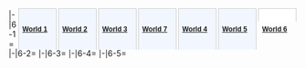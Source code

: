 <div id="world-select" style="float: right; position: relative; display: flex; bottom: -11px;">
<div class="faux-tabber" style="width: 53px; padding: 3px .5em; margin-left: 3px; border: 1px solid #CCC; border-bottom: none; background: #F2F7FF; text-decoration: none; white-space: pre; font: bold 12px Verdana,sans-serif">[[World 1]]</div>
<div class="faux-tabber" style="width: 53px; padding: 3px .5em; margin-left: 3px; border: 1px solid #CCC; border-bottom: none; background: #F2F7FF; text-decoration: none; white-space: pre; font: bold 12px Verdana,sans-serif">[[World 2]]</div>
<div class="faux-tabber" style="width: 53px; padding: 3px .5em; margin-left: 3px; border: 1px solid #CCC; border-bottom: none; background: #F2F7FF; text-decoration: none; white-space: pre; font: bold 12px Verdana,sans-serif">[[World 3]]</div>
<div class="faux-tabber" style="width: 53px; padding: 3px .5em; margin-left: 3px; border: 1px solid #CCC; border-bottom: none; background: #F2F7FF; text-decoration: none; white-space: pre; font: bold 12px Verdana,sans-serif">[[World 7]]</div>
<div class="faux-tabber" style="width: 53px; padding: 3px .5em; margin-left: 3px; border: 1px solid #CCC; border-bottom: none; background: #F2F7FF; text-decoration: none; white-space: pre; font: bold 12px Verdana,sans-serif">[[World 4]]</div>
<div class="faux-tabber" style="width: 53px; padding: 3px .5em; margin-left: 3px; border: 1px solid #CCC; border-bottom: none; background: #F2F7FF; text-decoration: none; white-space: pre; font: bold 12px Verdana,sans-serif">[[World 5]]</div>
<div class="faux-tabber" style="width: 53px; padding: 3px .5em; margin-left: 3px; border: 1px solid #CCC; border-bottom: none; background: white; text-decoration: none; white-space: pre; font: bold 12px Verdana,sans-serif; height: 16px; margin-bottom: -1px;">[[World 6]]</div>
</div>
<tabber>
|-|6-1=
{{:{{BASEPAGENAME}}/6-1}}
|-|6-2=
{{:{{BASEPAGENAME}}/6-2}}
|-|6-3=
{{:{{BASEPAGENAME}}/6-3}}
|-|6-4=
{{:{{BASEPAGENAME}}/6-4}}
|-|6-5=
{{:{{BASEPAGENAME}}/6-5}}
</tabber>
{{Navbox World}}